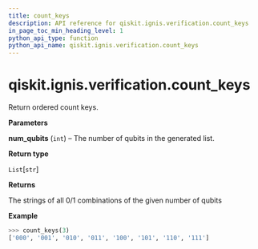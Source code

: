 ```yaml
---
title: count_keys
description: API reference for qiskit.ignis.verification.count_keys
in_page_toc_min_heading_level: 1
python_api_type: function
python_api_name: qiskit.ignis.verification.count_keys
---
```


# qiskit.ignis.verification.count\_keys

<Function id="qiskit.ignis.verification.count_keys" name="count_keys" isDedicatedPage={true} github="https://github.com/qiskit-community/qiskit-ignis/tree/stable/0.7/qiskit/ignis/verification/tomography/data.py" signature="count_keys(num_qubits)">
  Return ordered count keys.

  **Parameters**

  **num\_qubits** (`int`) – The number of qubits in the generated list.

  **Return type**

  `List`\[`str`]

  **Returns**

  The strings of all 0/1 combinations of the given number of qubits

  **Example**

  ```python
  >>> count_keys(3)
  ['000', '001', '010', '011', '100', '101', '110', '111']
  ```
</Function>

